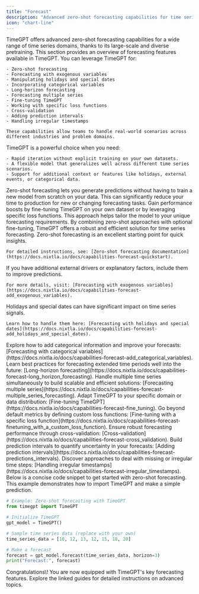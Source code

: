 ```yaml
---
title: "Forecast"
description: "Advanced zero-shot forecasting capabilities for time series data"
icon: "chart-line"
---
```


<Info>
  TimeGPT offers advanced zero-shot forecasting capabilities for a wide range of
  time series domains, thanks to its large-scale and diverse pretraining.
</Info>

<AccordionGroup>
  <Accordion title="Overview">
    This section provides an overview of forecasting features available in TimeGPT. You can leverage TimeGPT for:

    - Zero-shot forecasting
    - Forecasting with exogenous variables
    - Manipulating holidays and special dates
    - Incorporating categorical variables
    - Long-horizon forecasting
    - Forecasting multiple series
    - Fine-tuning TimeGPT
    - Working with specific loss functions
    - Cross-validation
    - Adding prediction intervals
    - Handling irregular timestamps

    These capabilities allow teams to handle real-world scenarios across different industries and problem domains.

  </Accordion>
  <Accordion title="When to Use TimeGPT for Forecasting">
    TimeGPT is a powerful choice when you need:

    - Rapid iteration without explicit training on your own datasets.
    - A flexible model that generalizes well across different time series scenarios.
    - Support for additional context or features like holidays, external events, or categorical data.

  </Accordion>
</AccordionGroup>

<CardGroup cols={2}>
  <Card title="Key Feature: Zero-Shot Forecasting">
    Zero-shot forecasting lets you generate predictions without having to train
    a new model from scratch on your data. This can significantly reduce your
    time to production for new or changing forecasting tasks.
  </Card>
  <Card title="Key Feature: Fine-Tuning">
    Gain performance boosts by fine-tuning TimeGPT on your own dataset or by
    leveraging specific loss functions. This approach helps tailor the model to
    your unique forecasting requirements.
  </Card>
</CardGroup>

<Check>
  By combining zero-shot approaches with optional fine-tuning, TimeGPT offers a
  robust and efficient solution for time series forecasting.
</Check>

<Steps>
  <Step title="1. Zero-Shot Forecasting">
    Zero-shot forecasting is an excellent starting point for quick insights.

    For detailed instructions, see: [Zero-shot forecasting documentation](https://docs.nixtla.io/docs/capabilities-forecast-quickstart).

  </Step>
  <Step title="2. Add Exogenous Variables">
    If you have additional external drivers or explanatory factors, include them to improve predictions.

    For more details, visit: [Forecasting with exogenous variables](https://docs.nixtla.io/docs/capabilities-forecast-add_exogenous_variables).

  </Step>
  <Step title="3. Incorporate Holidays or Special Dates">
    Holidays and special dates can have significant impact on time series signals.

    Learn how to handle them here: [Forecasting with holidays and special dates](https://docs.nixtla.io/docs/capabilities-forecast-add_holidays_and_special_dates).

  </Step>
</Steps>

<Tabs>
  <Tab title="More Forecasting Tasks">
    <AccordionGroup>
      <Accordion title="Forecasting with Categorical Variables">
        Explore how to add categorical information and improve your forecasts:
        [Forecasting with categorical
        variables](https://docs.nixtla.io/docs/capabilities-forecast-add_categorical_variables).
      </Accordion>
      <Accordion title="Long-Horizon Forecasting">
        Learn best practices for forecasting extended time periods well into the
        future: [Long-horizon
        forecasting](https://docs.nixtla.io/docs/capabilities-forecast-long_horizon_forecasting).
      </Accordion>
      <Accordion title="Forecasting Multiple Series">
        Handle multiple time series simultaneously to build scalable and
        efficient solutions: [Forecasting multiple
        series](https://docs.nixtla.io/docs/capabilities-forecast-multiple_series_forecasting).
      </Accordion>
    </AccordionGroup>
  </Tab>
  <Tab title="Fine-Tuning & Advanced Topics">
    <AccordionGroup>
      <Accordion title="Fine-Tuning TimeGPT">
        Adapt TimeGPT to your specific domain or data distribution: [Fine-tuning
        TimeGPT](https://docs.nixtla.io/docs/capabilities-forecast-fine_tuning).
      </Accordion>
      <Accordion title="Custom Loss Functions">
        Go beyond default metrics by defining custom loss functions:
        [Fine-tuning with a specific loss
        function](https://docs.nixtla.io/docs/capabilities-forecast-finetuning_with_a_custom_loss_function).
      </Accordion>
      <Accordion title="Cross-Validation">
        Ensure robust forecasting performance through cross-validation:
        [Cross-validation](https://docs.nixtla.io/docs/capabilities-forecast-cross_validation).
      </Accordion>
      <Accordion title="Prediction Intervals">
        Build prediction intervals to quantify uncertainty in your forecasts:
        [Adding prediction
        intervals](https://docs.nixtla.io/docs/capabilities-forecast-predictions_intervals).
      </Accordion>
      <Accordion title="Irregular Timestamps">
        Discover approaches to deal with missing or irregular time steps:
        [Handling irregular
        timestamps](https://docs.nixtla.io/docs/capabilities-forecast-irregular_timestamps).
      </Accordion>
    </AccordionGroup>
  </Tab>
</Tabs>

<Info>
  Below is a concise code snippet to get started with zero-shot forecasting.
  This example demonstrates how to import TimeGPT and make a simple prediction.
</Info>

<CodeGroup>

```python Zero-Shot Forecasting Example
# Example: Zero-shot forecasting with TimeGPT
from timegpt import TimeGPT

# Initialize TimeGPT
gpt_model = TimeGPT()

# Sample time series data (replace with your own)
time_series_data = [10, 12, 13, 12, 15, 18, 20]

# Make a forecast
forecast = gpt_model.forecast(time_series_data, horizon=3)
print("Forecast:", forecast)
```

</CodeGroup>

<Check>
  Congratulations\! You are now equipped with TimeGPT's key forecasting
  features. Explore the linked guides for detailed instructions on advanced
  topics.
</Check>
